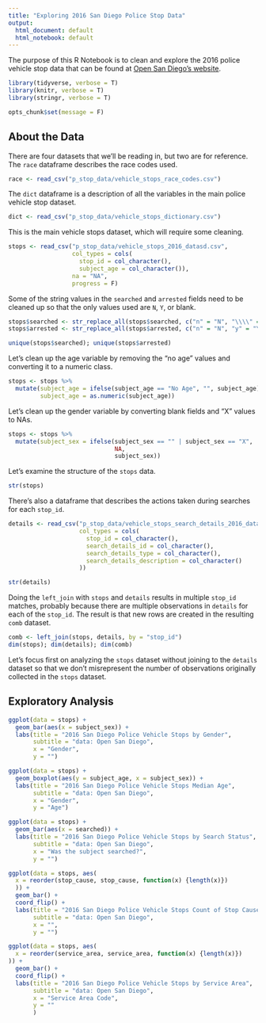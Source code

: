 ```yaml
---
title: "Exploring 2016 San Diego Police Stop Data"
output:
  html_document: default
  html_notebook: default
---
```


The purpose of this R Notebook is to clean and explore the 2016 police vehicle stop data that can be found at [Open San Diego's website](https://data.sandiego.gov/datasets/police-vehicle-stops/). 

```r
library(tidyverse, verbose = T)
library(knitr, verbose = T)
library(stringr, verbose = T)
```

```r
opts_chunk$set(message = F)
```

## About the Data 

There are four datasets that we'll be reading in, but two are for reference. The `race` dataframe describes the race codes used. 

```r
race <- read_csv("p_stop_data/vehicle_stops_race_codes.csv")
```

The `dict` dataframe is a description of all the variables in the main police vehicle stop dataset. 

```r
dict <- read_csv("p_stop_data/vehicle_stops_dictionary.csv")
```
 
This is the main vehicle stops dataset, which will require some cleaning. 

```r
stops <- read_csv("p_stop_data/vehicle_stops_2016_datasd.csv", 
                  col_types = cols(
                    stop_id = col_character(), 
                    subject_age = col_character()), 
                  na = "NA", 
                  progress = F)
```

Some of the string values in the `searched` and `arrested` fields need to be cleaned up so that the only values used are `N`, `Y`, or blank.

```r
stops$searched <- str_replace_all(stops$searched, c("n" = "N", "\\\\" = "", "NA" = ""))
stops$arrested <- str_replace_all(stops$arrested, c("n" = "N", "y" = "Y"))

unique(stops$searched); unique(stops$arrested)
```

Let's clean up the age variable by removing the "no age" values and converting it to a numeric class. 

```r
stops <- stops %>% 
  mutate(subject_age = ifelse(subject_age == "No Age", "", subject_age), 
         subject_age = as.numeric(subject_age))
```

Let's clean up the gender variable by converting blank fields and "X" values to NAs. 

```r
stops <- stops %>% 
  mutate(subject_sex = ifelse(subject_sex == "" | subject_sex == "X", 
                              NA, 
                              subject_sex))
```

Let's examine the structure of the `stops` data. 

```r
str(stops)
```

There's also a dataframe that describes the actions taken during searches for each `stop_id`. 

```r
details <- read_csv("p_stop_data/vehicle_stops_search_details_2016_datasd.csv",
                    col_types = cols(
                      stop_id = col_character(), 
                      search_details_id = col_character(), 
                      search_details_type = col_character(), 
                      search_details_description = col_character()
                    ))
```

```r
str(details)
```

Doing the `left_join` with `stops` and `details` results in multiple `stop_id` matches, probably because there are multiple observations in `details` for each of the `stop_id`. The result is that new rows are created in the resulting `comb` dataset.

```r
comb <- left_join(stops, details, by = "stop_id")
dim(stops); dim(details); dim(comb)
```

Let's focus first on analyzing the `stops` dataset without joining to the `details` dataset so that we don't misrepresent the number of observations originally collected in the `stops` dataset. 

## Exploratory Analysis

```r
ggplot(data = stops) + 
  geom_bar(aes(x = subject_sex)) + 
  labs(title = "2016 San Diego Police Vehicle Stops by Gender", 
       subtitle = "data: Open San Diego", 
       x = "Gender", 
       y = "")
```

```r
ggplot(data = stops) + 
  geom_boxplot(aes(y = subject_age, x = subject_sex)) + 
  labs(title = "2016 San Diego Police Vehicle Stops Median Age", 
       subtitle = "data: Open San Diego", 
       x = "Gender", 
       y = "Age")
```

```r
ggplot(data = stops) + 
  geom_bar(aes(x = searched)) +
  labs(title = "2016 San Diego Police Vehicle Stops by Search Status", 
       subtitle = "data: Open San Diego", 
       x = "Was the subject searched?", 
       y = "")
```

```r
ggplot(data = stops, aes(
  x = reorder(stop_cause, stop_cause, function(x) {length(x)})
  )) + 
  geom_bar() +
  coord_flip() +
  labs(title = "2016 San Diego Police Vehicle Stops Count of Stop Cause",
       subtitle = "data: Open San Diego", 
       x = "", 
       y = "")
```

```r
ggplot(data = stops, aes(
  x = reorder(service_area, service_area, function(x) {length(x)})
)) + 
  geom_bar() +
  coord_flip() + 
  labs(title = "2016 San Diego Police Vehicle Stops by Service Area", 
       subtitle = "data: Open San Diego", 
       x = "Service Area Code", 
       y = ""
       )
```